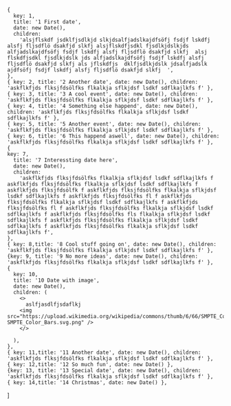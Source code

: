 
<Meta title="Timeline" component={Timeline} />

    {
      key: 1,
      title: '1 First date',
      date: new Date(),
      children:
        'alsjflskdf jsdklfjsdlkjd slkjdsalfjadslkajdfsöfj fsdjf lskdfj alsfj fljsdflö dsakfjd slkfj alsjflskdfjsdkl fjsdlkjdslkjds alfjadslkajdfsöfj fsdjf lskdfj alsfj fljsdflö dsakfjd slkfj  alsj flskdfjsdkl fjsdlkjdslk jds alfjadslkajdfsöfj fsdjf lskdfj alsfj fljsdflö dsakfjd slkfj als jflskdfjs  dklfjsdlkjdslk jdsalfjadslk ajdfsöfj fsdjf lskdfj alsfj fljsdflö dsakfjd slkfj  ',
    },
    { key: 2, title: '2 Another date', date: new Date(), children: 'askflkfjds flksjfdsölfks flkalkja sflkjdsf lsdkf sdflkajlkfs f' },
    { key: 3, title: '3 A cool event', date: new Date(), children: 'askflkfjds flksjfdsölfks flkalkja sflkjdsf lsdkf sdflkajlkfs f' },
    { key: 4, title: '4 Something else happend', date: new Date(), children: 'askflkfjds flksjfdsölfks flkalkja sflkjdsf lsdkf sdflkajlkfs f' },
    { key: 5, title: '5 Another event', date: new Date(), children: 'askflkfjds flksjfdsölfks flkalkja sflkjdsf lsdkf sdflkajlkfs f' },
    { key: 6, title: '6 This happend aswell', date: new Date(), children: 'askflkfjds flksjfdsölfks flkalkja sflkjdsf lsdkf sdflkajlkfs f' },
    {
    key: 7,
      title: '7 Interessting date here',
      date: new Date(),
      children:
        'askflkfjds flksjfdsölfks flkalkja sflkjdsf lsdkf sdflkajlkfs f askflkfjds flksjfdsölfks flkalkja sflkjdsf lsdkf sdflkajlkfs f askflkfjds flksjfdsölfk f askflkfjds flksjfdsölfks flkalkja sflkjdsf lsdkf sdflkajlkfs f askflkfjds flksjfdsölfks fl f askflkfjds flksjfdsölfks flkalkja sflkjdsf lsdkf sdflkajlkfs f askflkfjds flksjfdsölfks fl f askflkfjds flksjfdsölfks flkalkja sflkjdsf lsdkf sdflkajlkfs f askflkfjds flksjfdsölfks fls flkalkja sflkjdsf lsdkf sdflkajlkfs f askflkfjds flksjfdsölfks flkalkja sflkjdsf lsdkf sdflkajlkfs f askflkfjds flksjfdsölfks flkalkja sflkjdsf lsdkf sdflkajlkfs f',
    },
    { key: 8,title: '8 Cool stuff going on', date: new Date(), children: 'askflkfjds flksjfdsölfks flkalkja sflkjdsf lsdkf sdflkajlkfs f' },
    {key: 9, title: '9 No more ideas', date: new Date(), children: 'askflkfjds flksjfdsölfks flkalkja sflkjdsf lsdkf sdflkajlkfs f' },
    {
      key: 10,
      title: '10 Date with image',
      date: new Date(),
      children: (
        <>
          aslfjasdlfjsdaflkj
        <img src="https://upload.wikimedia.org/wikipedia/commons/thumb/6/66/SMPTE_Color_Bars.svg/1200px-SMPTE_Color_Bars.svg.png" />
        </>

      ),
    },
    { key: 11,title: '11 Another date', date: new Date(), children: 'askflkfjds flksjfdsölfks flkalkja sflkjdsf lsdkf sdflkajlkfs f' },
    { key: 12,title: '12 So much fun', date: new Date() },
    {key: 13, title: '13 Special date', date: new Date(), children: 'askflkfjds flksjfdsölfks flkalkja sflkjdsf lsdkf sdflkajlkfs f' },
    { key: 14,title: '14 Christmas', date: new Date() },

]

<Canvas>
<Story name="Basic">
<Timeline
  items={items}
  offset={{ left: 100, right: 200 }}
/>

</Story>

<Story name="Styled">
  <Timeline
  className="styled-timeline"
    items={items}
  />
</Story>
</Canvas>
